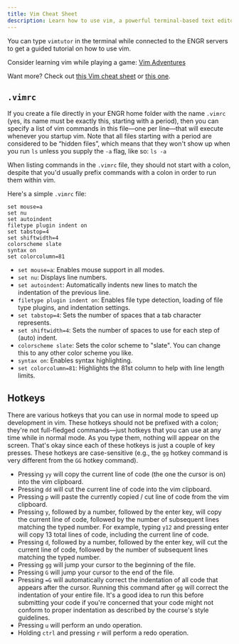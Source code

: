 ```yaml
---
title: Vim Cheat Sheet
description: Learn how to use vim, a powerful terminal-based text editor, with this cheat sheet. This guide covers basic commands, hotkeys, and how to configure vim using a .vimrc file for efficient coding.
---
```


You can type `vimtutor` in the terminal while connected to the ENGR servers to get a guided tutorial on how to use vim.

Consider learning vim while playing a game: [Vim Adventures](https://vim-adventures.com/)

Want more? Check out [this Vim cheat sheet](https://vim.rtorr.com/) or [this one](https://vimsheet.com/).

## `.vimrc`

If you create a file directly in your ENGR home folder with the name `.vimrc` (yes, its name must be exactly this, starting with a period), then you can specify a list of vim commands in this file—one per line—that will execute whenever you startup vim. Note that all files starting with a period are considered to be “hidden files”, which means that they won't show up when you run `ls` unless you supply the `-a` flag, like so: `ls -a`

When listing commands in the `.vimrc` file, they should not start with a colon, despite that you'd usually prefix commands with a colon in order to run them within vim.

Here's a simple `.vimrc` file:

```vim
set mouse=a
set nu
set autoindent
filetype plugin indent on
set tabstop=4
set shiftwidth=4
colorscheme slate
syntax on
set colorcolumn=81
```

- `set mouse=a`: Enables mouse support in all modes.
- `set nu`: Displays line numbers.
- `set autoindent`: Automatically indents new lines to match the indentation of the previous line.
- `filetype plugin indent on`: Enables file type detection, loading of file type plugins, and indentation settings.
- `set tabstop=4`: Sets the number of spaces that a tab character represents.
- `set shiftwidth=4`: Sets the number of spaces to use for each step of (auto) indent.
- `colorscheme slate`: Sets the color scheme to "slate". You can change this to any other color scheme you like.
- `syntax on`: Enables syntax highlighting.
- `set colorcolumn=81`: Highlights the 81st column to help with line length limits.

## Hotkeys

There are various hotkeys that you can use in normal mode to speed up development in vim. These hotkeys should not be prefixed with a colon; they're not full-fledged commands—just hotkeys that you can use at any time while in normal mode. As you type them, nothing will appear on the screen. That's okay since each of these hotkeys is just a couple of key presses. These hotkeys are case-sensitive (e.g., the `gg` hotkey command is very different from the `GG` hotkey command).

- Pressing `yy` will copy the current line of code (the one the cursor is on) into the vim clipboard.
- Pressing `dd` will cut the current line of code into the vim clipboard.
- Pressing `p` will paste the currently copied / cut line of code from the vim clipboard.
- Pressing `y`, followed by a number, followed by the enter key, will copy the current line of code, followed by the number of subsequent lines matching the typed number. For example, typing `y12` and pressing enter will copy 13 total lines of code, including the current line of code.
- Pressing `d`, followed by a number, followed by the enter key, will cut the current line of code, followed by the number of subsequent lines matching the typed number.
- Pressing `gg` will jump your cursor to the beginning of the file.
- Pressing `G` will jump your cursor to the end of the file.
- Pressing `=G` will automatically correct the indentation of all code that appears after the cursor. Running this command after `gg` will correct the indentation of your entire file. It's a good idea to run this before submitting your code if you're concerned that your code might not conform to proper indentation as described by the course's style guidelines.
- Pressing `u` will perform an undo operation.
- Holding `ctrl` and pressing `r` will perform a redo operation.